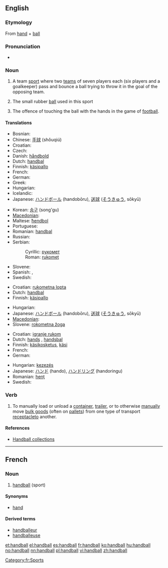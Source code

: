 ==English==

===Etymology===
{{wikipedia}}
From [[hand]] + [[ball]]

===Pronunciation===
* {{audio|en-us-handball.ogg|Audio (US)}}

===Noun===
{{en-noun|s|-}}

# {{sports}} {{uncountable}} A team [[sport]] where two [[teams]] of seven players each (six players and a goalkeeper) pass and bounce a ball trying to throw it in the goal of the opposing team.
# {{countable}} The small rubber [[ball]] used in this sport
# {{football}} {{countable}} The offence of touching the ball with the hands in the game of [[football]].

====Translations====
{{trans-top|sport}}
* Bosnian: {{t-|bs|rukomet|m}}
* Chinese: [[手球]] (shǒuqiú)
* Croatian: {{t-|hr|rukomet|m}}
* Czech: {{t-|cs|házená|f}}
* Danish: [[håndbold]]
* Dutch: [[handbal]] {{n}}
* Finnish: [[käsipallo]]
* French: {{t+|fr|handball|m}}
* German: {{t+|de|Handball|m}}
* Greek: {{t|el|χειροσφαίριση|f|tr=khirosférisi|sc=Grek}}
* Hungarian: {{t+|hu|kézilabda}}
* Icelandic: {{t-|is|handbolti|m}}
* Japanese: [[ハンドボール]] (handobōru), [[送球]] ([[そうきゅう]], sōkyū)
{{trans-mid}}
* Korean: [[송구]] (song'gu)
* [[Macedonian]]: {{t|mk|ракомет|m|tr=rákomet|sc=Cyrl|xs=Macedonian}}
* Maltese: [[ħendbol]]
* Portuguese: {{t+|pt|andebol}}
* Romanian: [[handbal]] {{n}}
* Russian: {{t+|ru|гандбол|m|tr=gandból|sc=Cyrl}}
* Serbian:
*: Cyrillic: [[рукомет]] {{m}}
*: Roman: [[rukomet]] {{m}}
* Slovene: {{t+|sl|rokomet|m}}
* Spanish: {{t-|es|balonmano|m}}, {{t+|es|handball}}
* Swedish: {{t+|sv|handboll|c}}
{{trans-bottom}}

{{trans-top|ball}}
* Croatian: [[rukometna lopta]] {{f}}
* Dutch: [[handbal]] {{m}}
* Finnish: [[käsipallo]]
{{trans-mid}}
* Hungarian: {{t+|hu|kézilabda}}
* Japanese: [[ハンドボール]] (handobōru), [[送球]] ([[そうきゅう]], sōkyū)
* [[Macedonian]]: {{t|mk|ракометна топка|f|tr=rakométna tópka|sc=Cyrl|xs=Macedonian}}
* Slovene: [[rokometna žoga]] {{f}}
{{trans-bottom}}

{{trans-top|offence}}
* Croatian: [[igranje rukom]] {{n}}
* Dutch: [[hands]] {{n}}, [[handsbal]] {{m}}
* Finnish: [[käsikosketus]], [[käsi]]
* French: {{t+|fr|main|f}}
* German: {{t+|de|Handspiel|n}}
{{trans-mid}}
* Hungarian: [[kezezés]]
* Japanese: [[ハンド]] (hando), [[ハンドリング]] (handoringu)
* Romanian: [[henţ]] {{n}}
* Swedish: {{t+|sv|hands|c}}
{{trans-bottom}}

===Verb===
{{en-verb}}

# To manually load or unload a [[container]], [[trailer]], or to otherwise [[manually]] move [[bulk goods]] (often on [[pallets]]) from one type of transport [[receptacle ]]to another.

====References====
*[http://www.woodsiderecycling.co.uk/cardboard_recycling/handball_collections/ Handball collections]
----

==French==

===Noun===
{{fr-noun|m}}

# [[handball]] (sport)

====Synonyms====
*[[hand#French|hand]]

====Derived terms====
*[[handballeur]]
*[[handballeuse]]

[[Category:fr:Sports]]

[[et:handball]]
[[el:handball]]
[[es:handball]]
[[fr:handball]]
[[ko:handball]]
[[hu:handball]]
[[no:handball]]
[[nn:handball]]
[[pl:handball]]
[[vi:handball]]
[[zh:handball]]